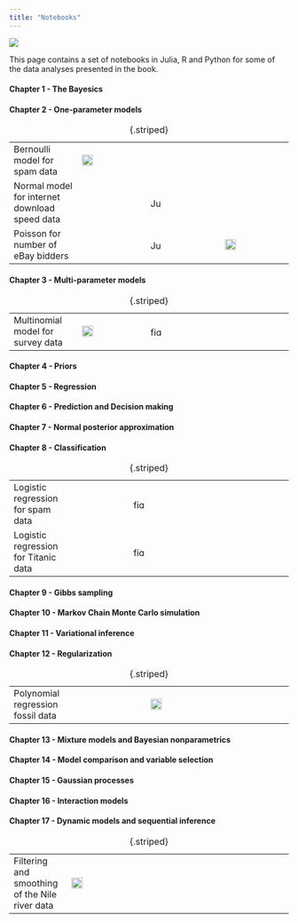 ```yaml
---
title: "Notebooks"
---
```


![](figs/linocoumixturemountain.png)

This page contains a set of notebooks in Julia, R and Python for some of the data analyses presented in the book.

#### Chapter 1 - The Bayesics

#### Chapter 2 - One-parameter models

|                                               |                                                                                        |                                                                                                                                      |                                                                                                                            |
|------------------|------------------|-------------------|------------------|
| Bernoulli model for spam data                 | [![](figs/julialogo.svg){fig-align="left" width="20"}](notebooks/SpamBern/BernBeta.jl) | [![](figs/Rlogo.png){fig-align="left" width="20" height="16"}](notebooks/SpamBern/SpamBernR.ipynb)                                   |                                                                                                                            |
| Normal model for internet download speed data |                                                                                        | [![](figs/Rlogo.png){alt="Julia" fig-align="left" width="20" height="16"}](notebooks/DownloadSpeedNormal/DownloadSpeedNormalR.ipynb) |                                                                                                                            |
| Poisson for number of eBay bidders            |                                                                                        | [![](figs/Rlogo.png){alt="Julia" fig-align="left" width="20" height="16"}](notebooks/ebayPoissonOneParam/eBayPoissonR.ipynb)         | [![](figs/pythonlogo.svg){alt="Julia" fig-align="left" width="20"}](notebooks/ebayPoissonOneParam/eBayPoissonPython.ipynb) |

: {.striped}

#### Chapter 3 - Multi-parameter models

|                                   |                                                                                                         |                                                                                                                 |     |
|------------------|------------------|-------------------|------------------|
| Multinomial model for survey data | [![](figs/julialogo.svg){alt="figs/julialogo.svg" width="20"}](notebooks/SurveyMultinomial/multinom.jl) | [![](figs/Rlogo.png){alt="figs/Rlogo.png" width="20" height="16"}](notebooks/SurveyMultinomial/multinomial.Rmd) |     |

: {.striped}

#### 

#### Chapter 4 - Priors

#### Chapter 5 - Regression

#### Chapter 6 - Prediction and Decision making

#### Chapter 7 - Normal posterior approximation

#### Chapter 8 - Classification

|                                      |     |                                                                                                                   |     |
|----------------|----------------|--------------------------|----------------|
| Logistic regression for spam data    |     | [![](figs/Rlogo.png){alt="figs/Rlogo.png" width="20" height="16"}](notebooks/SpamLogisticReg/SpamLogisticReg.Rmd) |     |
| Logistic regression for Titanic data |     | [![](figs/Rlogo.png){alt="figs/Rlogo.png" width="20" height="16"}](notebooks/TitanicLogistic/TitanicLogistic.qmd) |     |

: {.striped}

#### Chapter 9 - Gibbs sampling

#### Chapter 10 - Markov Chain Monte Carlo simulation

#### Chapter 11 - Variational inference

#### Chapter 12 - Regularization

|                                   |     |                                                                                                                          |     |
|------------------|------------------|-------------------|------------------|
| Polynomial regression fossil data |     | [![figs/Rlogo.png](figs/rstan.png){alt="figs/Rlogo.png" width="20"}](notebooks/FossilNonlinearReg/FossilPolyRegStan.qmd) |     |

: {.striped}

#### Chapter 13 - Mixture models and Bayesian nonparametrics

#### Chapter 14 - Model comparison and variable selection

#### Chapter 15 - Gaussian processes

#### Chapter 16 - Interaction models

#### Chapter 17 - Dynamic models and sequential inference

|                                                |                                                                                                                                                                                                     |     |     |
|---------------|---------------------------|---------------|---------------|
| Filtering and smoothing of the Nile river data | [![](figs/julialogo.svg){alt="Julia" fig-alt="Gibbs sampling from a multivariate normal - Julia" fig-align="left" width="20"}](notebooks/KalmanFilteringSmoothing/R_KalmanFilteringSmoothing.ipynb) |     |     |

: {.striped}
